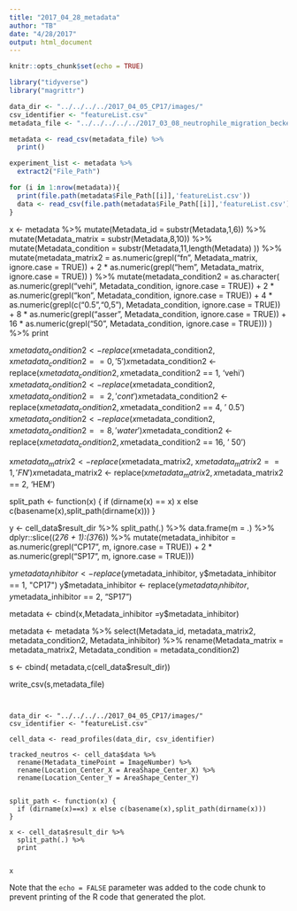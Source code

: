 ```yaml
---
title: "2017_04_28_metadata"
author: "TB"
date: "4/28/2017"
output: html_document
---
```


```r
knitr::opts_chunk$set(echo = TRUE)
```

```r
library("tidyverse")
library("magrittr")
```

```r


data_dir <- "../../../../2017_04_05_CP17/images/"
csv_identifier <- "featureList.csv"
metadata_file <- "../../../../../2017_03_08_neutrophile_migration_becker/2017_04_05_CP17/complete_metadata.csv"

metadata <- read_csv(metadata_file) %>%
  print()

```

```r
  
experiment_list <- metadata %>%
  extract2("File_Path")

for (i in 1:nrow(metadata)){
  print(file.path(metadata$File_Path[[i]],'featureList.csv'))
  data <- read_csv(file.path(metadata$File_Path[[i]],'featureList.csv'))
}

```





x <- metadata %>% 
  mutate(Metadata_id = substr(Metadata,1,6)) %>% 
  mutate(Metadata_matrix = substr(Metadata,8,10)) %>%
  mutate(Metadata_condition = substr(Metadata,11,length(Metadata) )) %>%
  mutate(metadata_matrix2 =  as.numeric(grepl("fn", Metadata_matrix, ignore.case = TRUE)) +
                        2 * as.numeric(grepl("hem", Metadata_matrix, ignore.case = TRUE)) ) %>% 
  mutate(metadata_condition2 = as.character( as.numeric(grepl("vehi", Metadata_condition, ignore.case = TRUE)) +
                        2 * as.numeric(grepl("kon", Metadata_condition, ignore.case = TRUE))  +
                        4 * as.numeric(grepl(c("0.5","0,5"), Metadata_condition, ignore.case = TRUE))  +
                        8 * as.numeric(grepl("asser", Metadata_condition, ignore.case = TRUE))  +  
                        16 * as.numeric(grepl("50", Metadata_condition, ignore.case = TRUE)))
    ) %>% 
  print
 
x$metadata_condition2 <- replace(x$metadata_condition2, x$metadata_condition2 == 0, ' 5')
x$metadata_condition2 <- replace(x$metadata_condition2, x$metadata_condition2 == 1, 'vehi')
x$metadata_condition2 <- replace(x$metadata_condition2, x$metadata_condition2 == 2, 'cont')
x$metadata_condition2 <- replace(x$metadata_condition2, x$metadata_condition2 == 4, ' 0.5')
x$metadata_condition2 <- replace(x$metadata_condition2, x$metadata_condition2 == 8, 'water')
x$metadata_condition2 <- replace(x$metadata_condition2, x$metadata_condition2 == 16, ' 50')
   
 

x$metadata_matrix2 <- replace(x$metadata_matrix2, x$metadata_matrix2 == 1, 'FN')
x$metadata_matrix2 <- replace(x$metadata_matrix2, x$metadata_matrix2 == 2, 'HEM')

split_path <- function(x) {
  if (dirname(x) == x) x else c(basename(x),split_path(dirname(x)))
}

y <- cell_data$result_dir %>%
  split_path(.) %>% 
  data.frame(m = .) %>% 
  dplyr::slice((2*76 + 1):(3*76)) %>%
  mutate(metadata_inhibitor =  as.numeric(grepl("CP17", m, ignore.case = TRUE)) + 
                           2 * as.numeric(grepl("SP17", m, ignore.case = TRUE))) 

y$metadata_inhibitor <- replace(y$metadata_inhibitor, y$metadata_inhibitor == 1, "CP17")
y$metadata_inhibitor <- replace(y$metadata_inhibitor, y$metadata_inhibitor == 2, "SP17")

metadata <- cbind(x,Metadata_inhibitor =y$metadata_inhibitor) 

metadata <- metadata %>%  select(Metadata_id, metadata_matrix2, metadata_condition2, Metadata_inhibitor) %>%
  rename(Metadata_matrix = metadata_matrix2, Metadata_condition = metadata_condition2)

s <-  cbind( metadata,c(cell_data$result_dir))
  
write_csv(s,metadata_file)
```


data_dir <- "../../../../2017_04_05_CP17/images/"
csv_identifier <- "featureList.csv"

cell_data <- read_profiles(data_dir, csv_identifier) 

tracked_neutros <- cell_data$data %>% 
  rename(Metadata_timePoint = ImageNumber) %>% 
  rename(Location_Center_X = AreaShape_Center_X) %>% 
  rename(Location_Center_Y = AreaShape_Center_Y)  


split_path <- function(x) {
  if (dirname(x)==x) x else c(basename(x),split_path(dirname(x)))
}

x <- cell_data$result_dir %>%
  split_path(.) %>% 
  print


x 
```

Note that the `echo = FALSE` parameter was added to the code chunk to prevent printing of the R code that generated the plot.
